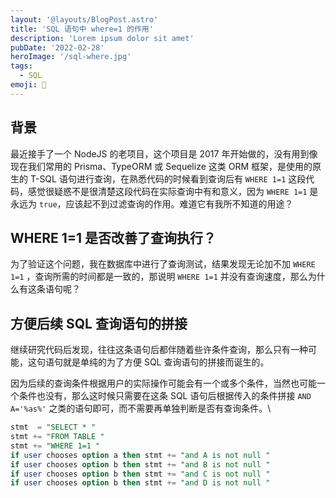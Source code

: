 ```yaml
---
layout: '@layouts/BlogPost.astro'
title: 'SQL 语句中 where=1 的作用'
description: 'Lorem ipsum dolor sit amet'
pubDate: '2022-02-28'
heroImage: '/sql-where.jpg'
tags:
  - SQL
emoji: 🎉
---
```


## 背景

最近接手了一个 NodeJS 的老项目，这个项目是 2017 年开始做的，没有用到像现在我们常用的 Prisma、TypeORM 或 Sequelize 这类 ORM 框架，是使用的原生的 T-SQL 语句进行查询，在熟悉代码的时候看到查询后有 `WHERE 1=1` 这段代码，感觉很疑惑不是很清楚这段代码在实际查询中有和意义，因为 `WHERE 1=1` 是永远为 `true`，应该起不到过滤查询的作用。难道它有我所不知道的用途？

## WHERE 1=1 是否改善了查询执行？

为了验证这个问题，我在数据库中进行了查询测试，结果发现无论加不加 `WHERE 1=1` ，查询所需的时间都是一致的，那说明 `WHERE 1=1` 并没有查询速度，那么为什么有这条语句呢？

## 方便后续 SQL 查询语句的拼接

继续研究代码后发现，往往这条语句后都伴随着些许条件查询，那么只有一种可能，这句语句就是单纯的为了方便 SQL 查询语句的拼接而诞生的。

因为后续的查询条件根据用户的实际操作可能会有一个或多个条件，当然也可能一个条件也没有，那么这时候只需要在这条 SQL 语句后根据传入的条件拼接 `AND A='%as%'` 之类的语句即可，而不需要再单独判断是否有查询条件。\

```sql
stmt  = "SELECT * "
stmt += "FROM TABLE "
stmt += "WHERE 1=1 "
if user chooses option a then stmt += "and A is not null "
if user chooses option b then stmt += "and B is not null "
if user chooses option b then stmt += "and C is not null "
if user chooses option b then stmt += "and D is not null "
```
